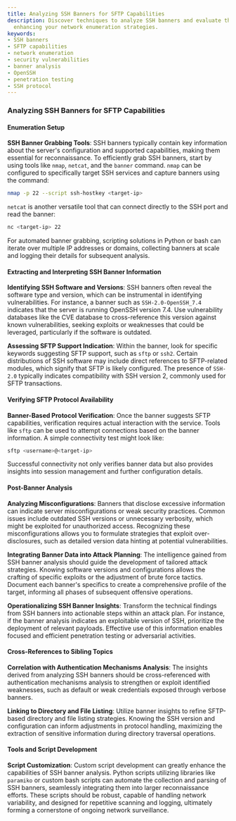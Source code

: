 ```yaml
---
title: Analyzing SSH Banners for SFTP Capabilities
description: Discover techniques to analyze SSH banners and evaluate their SFTP capabilities,
  enhancing your network enumeration strategies.
keywords:
- SSH banners
- SFTP capabilities
- network enumeration
- security vulnerabilities
- banner analysis
- OpenSSH
- penetration testing
- SSH protocol
---
```


### Analyzing SSH Banners for SFTP Capabilities

#### Enumeration Setup

**SSH Banner Grabbing Tools**:
SSH banners typically contain key information about the server's configuration and supported capabilities, making them essential for reconnaissance. To efficiently grab SSH banners, start by using tools like `nmap`, `netcat`, and the `banner` command. `nmap` can be configured to specifically target SSH services and capture banners using the command:

```bash
nmap -p 22 --script ssh-hostkey <target-ip>
```

`netcat` is another versatile tool that can connect directly to the SSH port and read the banner:

```bash
nc <target-ip> 22
```

For automated banner grabbing, scripting solutions in Python or bash can iterate over multiple IP addresses or domains, collecting banners at scale and logging their details for subsequent analysis.

#### Extracting and Interpreting SSH Banner Information

**Identifying SSH Software and Versions**:
SSH banners often reveal the software type and version, which can be instrumental in identifying vulnerabilities. For instance, a banner such as `SSH-2.0-OpenSSH_7.4` indicates that the server is running OpenSSH version 7.4. Use vulnerability databases like the CVE database to cross-reference this version against known vulnerabilities, seeking exploits or weaknesses that could be leveraged, particularly if the software is outdated.

**Assessing SFTP Support Indication**:
Within the banner, look for specific keywords suggesting SFTP support, such as `sftp` or `ssh2`. Certain distributions of SSH software may include direct references to SFTP-related modules, which signify that SFTP is likely configured. The presence of `SSH-2.0` typically indicates compatibility with SSH version 2, commonly used for SFTP transactions.

#### Verifying SFTP Protocol Availability

**Banner-Based Protocol Verification**:
Once the banner suggests SFTP capabilities, verification requires actual interaction with the service. Tools like `sftp` can be used to attempt connections based on the banner information. A simple connectivity test might look like:

```bash
sftp <username>@<target-ip>
```

Successful connectivity not only verifies banner data but also provides insights into session management and further configuration details.

#### Post-Banner Analysis

**Analyzing Misconfigurations**:
Banners that disclose excessive information can indicate server misconfigurations or weak security practices. Common issues include outdated SSH versions or unnecessary verbosity, which might be exploited for unauthorized access. Recognizing these misconfigurations allows you to formulate strategies that exploit over-disclosures, such as detailed version data hinting at potential vulnerabilities.

**Integrating Banner Data into Attack Planning**:
The intelligence gained from SSH banner analysis should guide the development of tailored attack strategies. Knowing software versions and configurations allows the crafting of specific exploits or the adjustment of brute force tactics. Document each banner's specifics to create a comprehensive profile of the target, informing all phases of subsequent offensive operations.

**Operationalizing SSH Banner Insights**:
Transform the technical findings from SSH banners into actionable steps within an attack plan. For instance, if the banner analysis indicates an exploitable version of SSH, prioritize the deployment of relevant payloads. Effective use of this information enables focused and efficient penetration testing or adversarial activities.

#### Cross-References to Sibling Topics

**Correlation with Authentication Mechanisms Analysis**:
The insights derived from analyzing SSH banners should be cross-referenced with authentication mechanisms analysis to strengthen or exploit identified weaknesses, such as default or weak credentials exposed through verbose banners.

**Linking to Directory and File Listing**:
Utilize banner insights to refine SFTP-based directory and file listing strategies. Knowing the SSH version and configuration can inform adjustments in protocol handling, maximizing the extraction of sensitive information during directory traversal operations.

#### Tools and Script Development

**Script Customization**:
Custom script development can greatly enhance the capabilities of SSH banner analysis. Python scripts utilizing libraries like `paramiko` or custom bash scripts can automate the collection and parsing of SSH banners, seamlessly integrating them into larger reconnaissance efforts. These scripts should be robust, capable of handling network variability, and designed for repetitive scanning and logging, ultimately forming a cornerstone of ongoing network surveillance.